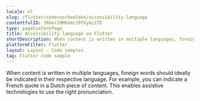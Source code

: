 ```yaml
---
locale: nl
slug: /flutter/codevoorbeelden/accessibility-language
contentfulID: 3RGer20M0omc39TXy6i1TE
type: pageContentPage
title: Accessibility language on Flutter
shortDescription: When content is written in multiple languages, foreign words should ideally be indicated in their respective language.
platformFilter: Flutter
layout: Layout - Code samples
tag: Flutter code sample
---
```


When content is written in multiple languages, foreign words should ideally be indicated in their respective language. For example, you can indicate a French quote in a Dutch piece of content. This enables assistive technologies to use the right pronunciation.

<CodeSample id="accessibility-language" locale="nl" platform="flutter"/>